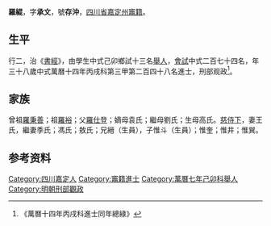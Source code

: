 {{明清人物信息框
| 姓名 = 羅緄
| 原名 =
| 圖片名稱= 
| 圖片大小 =
| 圖片說明 = 
| 最高職務 =
| 國家 = 大明 
| 爵位 =
| 籍貫 = [[四川省|四川省]][[嘉定州_(明朝)|嘉定州]]
| 族裔 = 
| 旗籍 = 
| 字號 = 
| 諡號 =
| 出生日期 = 戊申年二月十四日（官年）
| 出生地點 =
| 逝世日期 = 
| 逝世地點 =
| 墓葬 =
| 配偶 = 王氏季氏；馮氏；敖氏
| 親屬 = 曾祖[[羅秉善|羅秉善]]，祖[[羅裕|羅裕]]，父[[羅仕登|羅仕登]]，嫡母袁氏；繼母劉氏；生母高氏
| 出身 =
* 萬曆七年己卯科舉人
* 萬曆十四年丙戌科進士
| 經歷 =
| 著作 =  
*
*
*
}}
'''羅緄'''{{BD|1549年||1608年||}}，字'''承文'''，號'''存沖'''，[[四川省|四川省]][[嘉定州_(明朝)|嘉定州]][[竈籍|竈籍]]。

==生平==
行二，治《[[書經|書經]]》，由學生中式己卯鄉試十三名[[舉人|舉人]]，[[會試|會試]]中式二百七十四名，年三十八歲中式萬曆十四年丙戌科第三甲第二百四十八名進士，刑部观政<ref>《萬曆十四年丙戌科進士同年總綠》</ref>。

==家族==
曾祖[[羅秉善|羅秉善]]；祖[[羅裕|羅裕]]；父[[羅仕登|羅仕登]]；嫡母袁氏；繼母劉氏；生母高氏。[[慈侍下|慈侍下]]，妻王氏，繼妻季氏；馮氏；敖氏；兄縉（生員），子惟斗（生員）；惟奎；惟井；惟巽。

== 参考资料 ==
{{reflist}}

{{萬曆十四年丙戌科殿试金榜}}

{{Authority control}}

{{DEFAULTSORT:}}
[[Category:四川嘉定人|Category:四川嘉定人]]
[[Category:竈籍進士|Category:竈籍進士]]
[[Category:萬曆七年己卯科舉人|Category:萬曆七年己卯科舉人]]
[[Category:明朝刑部觀政|Category:明朝刑部觀政]]


{{明朝人物小作品}}